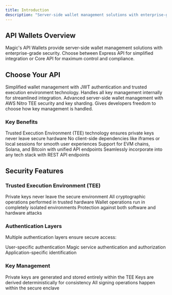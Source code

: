 ```yaml
---
title: Introduction
description: "Server-side wallet management solutions with enterprise-grade security. Choose between Express API for simplified integration or Core API for maximum control."
---
```


## API Wallets Overview

Magic's API Wallets provide server-side wallet management solutions with enterprise-grade security. Choose between Express API for simplified integration or Core API for maximum control and compliance.

## Choose Your API

<CardGroup cols={2}>
<Card title="Express API" icon="rocket" href="/docs/api-wallets/express-api/overview">
Simplified wallet management with JWT authentication and trusted execution environment technology. Handles all key management internally for streamlined integration.
</Card>

<Card title="Core API" icon="server" href="/docs/api-wallets/core-api/overview">
Advanced server-side wallet management with AWS Nitro TEE security and key sharding. Gives developers freedom to choose how key management is handled.
</Card>
</CardGroup>

### Key Benefits

<CardGroup cols={2}>
<Card title="Enterprise Security" icon="shield-halved">
Trusted Execution Environment (TEE) technology ensures private keys never leave secure hardware
</Card>

<Card title="Server-Side Only" icon="server">
No client-side dependencies like iframes or local sessions for smooth user experiences
</Card>

<Card title="Multi-Chain Support" icon="link">
Support for EVM chains, Solana, and Bitcoin with unified API endpoints
</Card>

<Card title="Flexible Integration" icon="puzzle-piece">
Seamlessly incorporate into any tech stack with REST API endpoints
</Card>
</CardGroup>

## Security Features

### Trusted Execution Environment (TEE)

<CardGroup cols={2}>
<Card title="Secure Enclaves" icon="shield-halved">
Private keys never leave the secure environment
</Card>

<Card title="Hardware Security" icon="microchip">
All cryptographic operations performed in trusted hardware
</Card>

<Card title="Isolated Execution" icon="lock">
Wallet operations run in completely isolated environments
</Card>

<Card title="Tamper Resistance" icon="shield-check">
Protection against both software and hardware attacks
</Card>
</CardGroup>

### Authentication Layers

Multiple authentication layers ensure secure access:

<Steps>
<Step title="JWT Bearer Token" icon="key">
User-specific authentication
</Step>

<Step title="API Key/Secret Key" icon="server">
Magic service authentication and authorization
</Step>

<Step title="OIDC Provider ID" icon="id-card">
Application-specific identification
</Step>
</Steps>

### Key Management

<CardGroup cols={2}>
<Card title="No Key Exposure" icon="eye-slash">
Private keys are generated and stored entirely within the TEE
</Card>

<Card title="Automatic Key Derivation" icon="gear">
Keys are derived deterministically for consistency
</Card>

<Card title="Secure Operations" icon="shield-halved">
All signing operations happen within the secure enclave
</Card>
</CardGroup>

